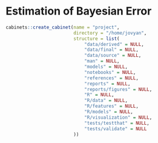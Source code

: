 # Estimation of Bayesian Error

``` R
cabinets::create_cabinet(name = "project",
                         directory = "/home/jovyan",
                         structure = list(
                             "data/derived" = NULL,
                             "data/final" = NULL,
                             "data/source" = NULL,
                             "man" = NULL,
                             "models" = NULL,
                             "notebooks" = NULL,
                             "references" = NULL,
                             "reports" = NULL,
                             "reports/figures" = NULL,
                             "R" = NULL,
                             "R/data" = NULL,
                             "R/features" = NULL,
                             "R/models" = NULL,
                             "R/visualization" = NULL,
                             "tests/testthat" = NULL,
                             "tests/validate" = NULL
                         ))
```
